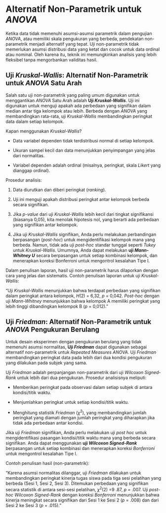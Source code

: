 # Alternatif Non-Parametrik untuk *ANOVA*

Ketika data tidak memenuhi asumsi-asumsi parametrik dalam pengujian *ANOVA*, atau memiliki skala pengukuran yang berbeda, pendekatan non-parametrik menjadi alternatif yang tepat. Uji non-parametrik tidak memerlukan asumsi distribusi data yang ketat dan cocok untuk data ordinal atau nominal. Oleh karena itu, teknik ini memungkinkan analisis yang lebih fleksibel tanpa mengorbankan validitas hasil.

## Uji *Kruskal-Wallis*: Alternatif Non-Parametrik untuk *ANOVA* Satu Arah

Salah satu uji non-parametrik yang paling umum digunakan untuk menggantikan *ANOVA* Satu Arah adalah **Uji *Kruskal-Wallis***. Uji ini digunakan untuk menguji apakah ada perbedaan yang signifikan dalam median antar tiga kelompok atau lebih. Berbeda dengan *ANOVA* yang membandingkan rata-rata, uji *Kruskal-Wallis* membandingkan peringkat data dalam setiap kelompok.

Kapan menggunakan *Kruskal-Wallis*?

-   Data variabel dependen tidak terdistribusi normal di setiap kelompok.

-   Ukuran sampel kecil dan data menunjukkan penyimpangan yang jelas dari normalitas.

-   Variabel dependen adalah ordinal (misalnya, peringkat, skala *Likert* yang dianggap ordinal).

Prosedur analisis:

1.  Data diurutkan dan diberi peringkat (*ranking*).

2.  Uji ini menguji apakah distribusi peringkat antar kelompok berbeda secara signifikan.

3.  Jika *p-value* dari uji *Kruskal-Wallis* lebih kecil dari tingkat signifikansi (biasanya 0,05), kita menolak hipotesis nol, yang berarti ada perbedaan yang signifikan antar kelompok.

4.  Jika uji *Kruskal-Wallis* signifikan, Anda perlu melakukan perbandingan berpasangan (*post-hoc*) untuk mengidentifikasi kelompok mana yang berbeda. Namun, tidak ada uji *post-hoc* standar tunggal seperti *Tukey* untuk *Kruskal-Wallis*. Umumnya, Anda dapat melakukan **uji *Mann-Whitney U*** secara berpasangan untuk setiap kombinasi kelompok, dan menerapkan koreksi Bonferroni untuk mengontrol kesalahan Tipe I.

Dalam penulisan laporan, hasil uji non-parametrik harus dilaporkan dengan cara yang jelas dan sistematis. Contoh penulisan laporan untuk uji *Kruskal-Wallis*:

"Uji *Kruskal-Wallis* menunjukkan bahwa terdapat perbedaan yang signifikan dalam peringkat antara kelompok, *H*(2) = 6,32, *p* = 0,042. *Post-hoc* dengan uji *Mann-Whitney* menunjukkan bahwa kelompok A memiliki peringkat yang lebih tinggi dibandingkan kelompok B (*p* = 0,012)."

## Uji *Friedman*: Alternatif Non-Parametrik untuk *ANOVA* Pengukuran Berulang

Untuk desain eksperimen dengan pengukuran berulang yang tidak memenuhi asumsi normalitas, **Uji *Friedman*** dapat digunakan sebagai alternatif non-parametrik untuk *Repeated Measures ANOVA*. Uji *Friedman* membandingkan peringkat data pada lebih dari dua kondisi pengukuran yang dilakukan pada subjek yang sama.

Uji *Friedman* adalah perpanjangan non-parametrik dari uji *Wilcoxon Signed-Rank* untuk lebih dari dua pengukuran. Prosedur analisisnya meliputi:

-   Memberikan peringkat pada observasi dalam setiap subjek di antara kondisi/titik waktu.

-   Menjumlahkan peringkat untuk setiap kondisi/titik waktu.

-   Menghitung statistik *Friedman* (*χ*^2^​), yang membandingkan jumlah peringkat yang diamati dengan jumlah peringkat yang diharapkan jika tidak ada perbedaan antar kondisi.

Jika uji *Friedman* signifikan, Anda perlu melakukan uji *post hoc* untuk mengidentifikasi pasangan kondisi/titik waktu mana yang berbeda secara signifikan. Anda dapat menggunakan **uji *Wilcoxon Signed-Rank*** berpasangan untuk setiap kombinasi dan menerapkan koreksi *Bonferroni* untuk mengontrol kesalahan Tipe I.

Contoh penulisan hasil (non-parametrik):

"Karena asumsi normalitas dilanggar, uji *Friedman* dilakukan untuk membandingkan peringkat kinerja tugas siswa pada tiga sesi pelatihan yang berbeda (Sesi 1, Sesi 2, Sesi 3). Ditemukan perbedaan yang signifikan secara statistik di antara sesi-sesi pelatihan, *χ*^2^​(2) =9 .87, *p* = .007. Uji *post-hoc* *Wilcoxon Signed-Rank* dengan koreksi *Bonferroni* menunjukkan bahwa kinerja meningkat secara signifikan dari Sesi 1 ke Sesi 2 (*p* = .008) dan dari Sesi 2 ke Sesi 3 (*p* = .015)."
